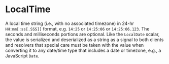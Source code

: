 # LocalTime

A local time string (i.e., with no associated timezone) in 24-hr `HH:mm[:ss[.SSS]]` format, e.g.
`14:25` or `14:25:06` or `14:25:06.123`. The seconds and milliseconds portions are optional. Like
the `LocalDate` scalar, the value is serialized and deserialized as a string as a signal to both
clients and resolvers that special care must be taken with the value when converting it to any
date/time type that includes a date or timezone, e.g., a JavaScript `Date`.
